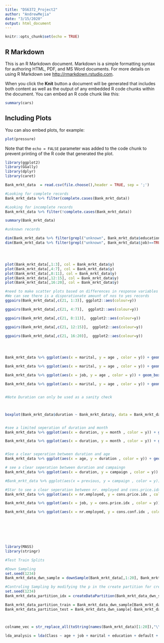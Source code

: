 ```yaml
---
title: "DS6372_Project2"
author: "AndrewMejia"
date: "3/15/2020"
output: html_document
---
```


```r
knitr::opts_chunk$set(echo = TRUE)
```

## R Markdown

This is an R Markdown document. Markdown is a simple formatting syntax for authoring HTML, PDF, and MS Word documents. For more details on using R Markdown see <http://rmarkdown.rstudio.com>.

When you click the **Knit** button a document will be generated that includes both content as well as the output of any embedded R code chunks within the document. You can embed an R code chunk like this:

```r
summary(cars)
```

## Including Plots

You can also embed plots, for example:

```r
plot(pressure)
```

Note that the `echo = FALSE` parameter was added to the code chunk to prevent printing of the R code that generated the plot.


```r

library(ggplot2)
library(GGally)
library(dplyr)
library(caret)

Bank_mrkt_data  = read.csv(file.choose(),header = TRUE, sep = ';')

#Looking for complete records
Bank_mrkt_data %>% filter(complete.cases(Bank_mrkt_data))

#Looking for incomplete records 
Bank_mrkt_data %>% filter(!complete.cases(Bank_mrkt_data))

summary(Bank_mrkt_data)

#unknown records 

dim(Bank_mrkt_data %>% filter(grepl("unknown", Bank_mrkt_data$education)==TRUE))[1]
dim(Bank_mrkt_data %>% filter(grepl("unknown", Bank_mrkt_data$job)==TRUE))[1]




plot(Bank_mrkt_data[,1:3], col = Bank_mrkt_data$y)
plot(Bank_mrkt_data[,4:7], col = Bank_mrkt_data$y)
plot(Bank_mrkt_data[,8:11], col = Bank_mrkt_data$y)
plot(Bank_mrkt_data[,12:15], col = Bank_mrkt_data$y)
plot(Bank_mrkt_data[,16:20], col = Bank_mrkt_data$y)

#need to make scatter plots based on differences in response variables of colors see HW for LDA     
#We can see there is a disporationate amount of nos to yes records
ggpairs(Bank_mrkt_data[,c(21, 1:3)], ggplot2::aes(colour=y))

ggpairs(Bank_mrkt_data[,c(21, 4:7)],  ggplot2::aes(colour=y))

ggpairs(Bank_mrkt_data[,c(21, 8:11)],  ggplot2::aes(colour=y))

ggpairs(Bank_mrkt_data[,c(21, 12:15)],  ggplot2::aes(colour=y))

ggpairs(Bank_mrkt_data[,c(21, 16:20)],  ggplot2::aes(colour=y))




Bank_mrkt_data %>% ggplot(aes(x = marital, y = age , color = y)) + geom_point()

Bank_mrkt_data %>% ggplot(aes(x = marital, y = age , color = y)) + geom_boxplot()

Bank_mrkt_data %>% ggplot(aes(x = job, y = age , color = y)) + geom_boxplot()

Bank_mrkt_data %>% ggplot(aes(x = marital, y = age , color = y)) + geom_col()


#Note Duration can only be used as a sanity check 



boxplot(Bank_mrkt_data$duration ~ Bank_mrkt_data$y, data = Bank_mrkt_data)


#see a limited seperation of duration and month 
Bank_mrkt_data %>% ggplot(aes(x = duration, y = month , color = y)) + geom_point()

Bank_mrkt_data %>% ggplot(aes(x = duration, y = month , color = y)) + geom_point()


#See a clear seperation between duration and age 
Bank_mrkt_data %>% ggplot(aes(x = age, y = duration , color = y)) + geom_point()

# see a clear seperation between duration and campaingn
Bank_mrkt_data %>% ggplot(aes(x = duration, y = campaign , color = y)) + geom_point()

#Bank_mrkt_data %>% ggplot(aes(x = previous, y = campaign , color = y)) + geom_point()

#Star to see a clear seperation between nr. employed and cons.price.idx   
Bank_mrkt_data %>% ggplot(aes(x = nr.employed, y = cons.price.idx , color = y)) + geom_boxplot()

Bank_mrkt_data %>% ggplot(aes(x = job, y = cons.price.idx , color = y)) + geom_boxplot()

Bank_mrkt_data %>% ggplot(aes(x = nr.employed, y = cons.conf.idx , color = y)) + geom_boxplot()

  






```

```r
library(MASS)
library(stringr)

#Test Train Splits 

#Down Sampling 
set.seed(1234)
Bank_mrkt_data_dwn_sample = downSample(Bank_mrkt_data[,1:20], Bank_mrkt_data[,21])

#Controling Sampling by modifying the p in the create partition for creating the test train splits from the downsampled data for training. 
set.seed(1234)
Bank_mrkt_data_partition_idx = createDataPartition(Bank_mrkt_data_dwn_sample$Class, p=.5, list = FALSE, times = 1)

Bank_mrkt_data_partition_train = Bank_mrkt_data_dwn_sample[Bank_mrkt_data_partition_idx,]
Bank_mrkt_data_partition_test = Bank_mrkt_data_dwn_sample[-Bank_mrkt_data_partition_idx,]



colname_vec = str_replace_all(toString(names(Bank_mrkt_data)[1:20]),"\\,", "\\ +")

lda_analysis = lda(Class ~ age + job + marital + education + default + housing + loan + contact + month + day_of_week + duration + campaign + pdays + previous + poutcome + emp.var.rate + cons.price.idx + cons.conf.idx + euribor3m + nr.employed, data = Bank_mrkt_data_partition_train)

```